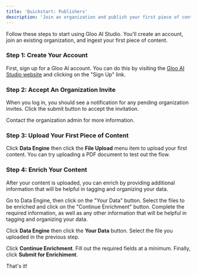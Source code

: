 ```yaml
---
title: 'Quickstart: Publishers'
description: 'Join an organization and publish your first piece of content.'
---
```


Follow these steps to start using Gloo AI Studio. You'll create an account, join an existing organization, and ingest your first piece of content.

### Step 1: Create Your Account

First, sign up for a Gloo AI account. You can do this by visiting the [Gloo AI Studio website](https://studio.ai.gloo.com/) and clicking on the "Sign Up" link.

### Step 2: Accept An Organization Invite

When you log in, you should see a notification for any pending organization invites. Click the submit button to accept the invitation.

Contact the organization admin for more information.

### Step 3: Upload Your First Piece of Content

Click **Data Engine** then click the **File Upload** menu item to upload your first content. You can try uploading a PDF document to test out the flow.

### Step 4: Enrich Your Content

After your content is uploaded, you can enrich by providing additional information that will be helpful in tagging and organizing your data.

Go to Data Engine, then click on the "Your Data" button.
Select the files to be enriched and click on the "Continue Enrichment" button.
Complete the required information, as well as any other information that will be helpful in tagging and organizing your data.

Click **Data Engine** then click the **Your Data** button. Select the file you uploaded in the previous step.

Click **Continue Enrichment**. Fill out the required fields at a minimum. Finally, click **Submit for Enrichiment**.

That's it!
